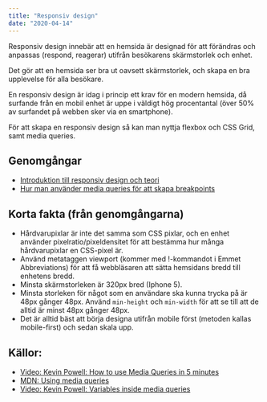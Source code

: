 ```yaml
---
title: "Responsiv design"
date: "2020-04-14"
---
```


Responsiv design innebär att en hemsida är designad för att förändras och anpassas (respond, reagerar) utifrån besökarens skärmstorlek och enhet.

Det gör att en hemsida ser bra ut oavsett skärmstorlek, och skapa en bra upplevelse för alla besökare.

En responsiv design är idag i princip ett krav för en modern hemsida, då surfande från en mobil enhet är uppe i väldigt hög procentantal (över 50% av surfandet på webben sker via en smartphone).

För att skapa en responsiv design så kan man nyttja flexbox och CSS Grid, samt media queries.

## Genomgångar

- [Introduktion till responsiv design och teori](https://youtu.be/WWnmQdaHYAc)
- [Hur man använder media queries för att skapa breakpoints](https://youtu.be/_U5eTVb0vyY)

## Korta fakta (från genomgångarna)

- Hårdvarupixlar är inte det samma som CSS pixlar, och en enhet använder pixelratio/pixeldensitet för att bestämma hur många hårdvarupixlar en CSS-pixel är.
- Använd metataggen viewport (kommer med !-kommandot i Emmet Abbreviations) för att få webbläsaren att sätta hemsidans bredd till enhetens bredd.
- Minsta skärmstorleken är 320px bred (Iphone 5).
- Minsta storleken för något som en användare ska kunna trycka på är 48px gånger 48px. Använd `min-height` och `min-width` för att se till att de alltid är minst 48px gånger 48px.
- Det är alltid bäst att börja designa utifrån mobile först (metoden kallas mobile-first) och sedan skala upp.

## Källor:

- [Video: Kevin Powell: How to use Media Queries in 5 minutes](https://www.youtube.com/watch?v=2KL-z9A56SQ)
- [MDN: Using media queries](https://developer.mozilla.org/en-US/docs/Web/CSS/Media_Queries/Using_media_queries)
- [Video: Kevin Powell: Variables inside media queries](https://www.youtube.com/watch?v=19e7_3UmQrI)
